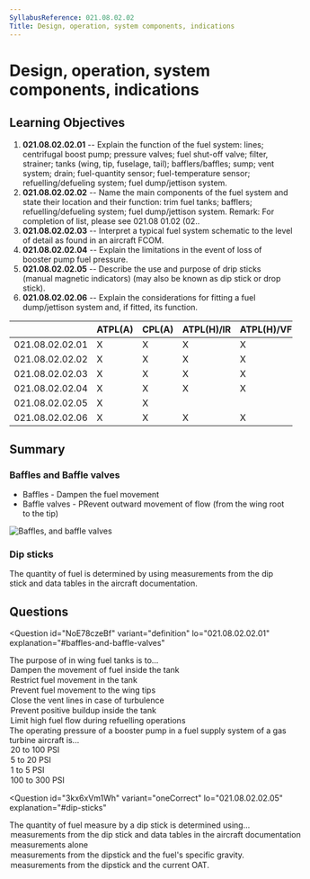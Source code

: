 ```yaml
---
SyllabusReference: 021.08.02.02
Title: Design, operation, system components, indications
---
```


# Design, operation, system components, indications

## Learning Objectives

1. **021.08.02.02.01** -- Explain the function of the fuel system: lines;
   centrifugal boost pump; pressure valves; fuel shut-off valve; filter,
   strainer; tanks (wing, tip, fuselage, tail); bafflers/baffles; sump; vent
   system; drain; fuel-quantity sensor; fuel-temperature sensor;
   refuelling/defueling system; fuel dump/jettison system.
2. **021.08.02.02.02** -- Name the main components of the fuel system and state
   their location and their function: trim fuel tanks; bafflers;
   refuelling/defueling system; fuel dump/jettison system. Remark: For
   completion of list, please see 021.08 01.02 (02..
3. **021.08.02.02.03** -- Interpret a typical fuel system schematic to the level
   of detail as found in an aircraft FCOM.
4. **021.08.02.02.04** -- Explain the limitations in the event of loss of
   booster pump fuel pressure.
5. **021.08.02.02.05** -- Describe the use and purpose of drip sticks (manual
   magnetic indicators) (may also be known as dip stick or drop stick).
6. **021.08.02.02.06** -- Explain the considerations for fitting a fuel
   dump/jettison system and, if fitted, its function.

|                 | ATPL(A) | CPL(A) | ATPL(H)/IR | ATPL(H)/VFR | CPL(H) | IR  | CBIR(A) |
| --------------- | ------- | ------ | ---------- | ----------- | ------ | --- | ------- |
| 021.08.02.02.01 | X       | X      | X          | X           | X      |     |         |
| 021.08.02.02.02 | X       | X      | X          | X           | X      |     |         |
| 021.08.02.02.03 | X       | X      | X          | X           | X      |     |         |
| 021.08.02.02.04 | X       | X      | X          | X           | X      |     |         |
| 021.08.02.02.05 | X       | X      |            |             |        |     |         |
| 021.08.02.02.06 | X       | X      | X          | X           | X      |     |         |

## Summary

### Baffles and Baffle valves

- Baffles - Dampen the fuel movement
- Baffle valves - PRevent outward movement of flow (from the wing root to the
  tip)

<img src="images/021.08.02.02-01.png" alt="Baffles, and baffle valves" />

<Source
  href="https://www.faa.gov/regulations_policies/handbooks_manuals/aviation/"
  alt="FAA H-8083-31"
/>

### Dip sticks

The quantity of fuel is determined by using measurements from the dip stick and
data tables in the aircraft documentation.

## Questions

<Question
  id="NoE78czeBf"
  variant="definition"
  lo="021.08.02.02.01"
  explanation="#baffles-and-baffle-valves"
>
  <Text>
    The purpose of <Subject /> in wing fuel tanks is to...
  </Text>
  <Option id="NoE78czeBf-1" subject="baffles">
    Dampen the movement of fuel inside the tank
  </Option>
  <Option
    id="NoE78czeBf-6"
    subject="baffles"
    why="restrict as in 'make harder', not as in 'make impossible'."
  >
    Restrict fuel movement in the tank
  </Option>
  <Option id="NoE78czeBf-2" subject={["baffle valves", "baffle check valves"]}>
    Prevent fuel movement to the wing tips
  </Option>
  <Option id="NoE78czeBf-3">Close the vent lines in case of turbulence</Option>
  <Option id="NoE78czeBf-4">Prevent positive buildup inside the tank</Option>
  <Option id="NoE78czeBf-5">
    Limit high fuel flow during refuelling operations
  </Option>
</Question>

<Question id="omECWfTeNs" variant="oneCorrect" lo="021.08.02.02.01">
  <Text>
    The operating pressure of a booster pump in a fuel supply system of a gas
    turbine aircraft is...
  </Text>
  <Option id="omECWfTeNs-1" correct>
    20 to 100 PSI
  </Option>
  <Option id="omECWfTeNs-2">5 to 20 PSI</Option>
  <Option id="omECWfTeNs-3">1 to 5 PSI</Option>
  <Option id="omECWfTeNs-4">100 to 300 PSI</Option>
</Question>

<Question
  id="3kx6xVm1Wh"
  variant="oneCorrect"
  lo="021.08.02.02.05"
  explanation="#dip-sticks"
>
  <Text>
    The quantity of fuel measure by a dip stick is determined using...
  </Text>
  <Option id="3kx6xVm1Wh-1" correct>
    measurements from the dip stick and data tables in the aircraft
    documentation
  </Option>
  <Option
    id="3kx6xVm1Wh-2"
    why="although this is commonly done in small aircraft, it's too unreliable for large aircraft with significant temperature operational ranges"
  >
    measurements alone
  </Option>
  <Option id="3kx6xVm1Wh-3">
    measurements from the dipstick and the fuel's specific gravity.
  </Option>
  <Option id="3kx6xVm1Wh-4">
    measurements from the dipstick and the current OAT.
  </Option>
</Question>
